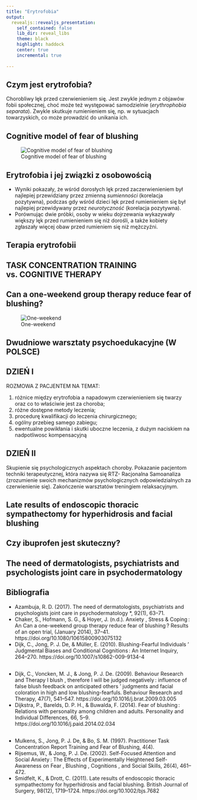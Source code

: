 ```yaml
---
title: "Erytrofobia"
output: 
  revealjs::revealjs_presentation:
    self_contained: false
    lib_dir: reveal_libs
    theme: black
    highlight: haddock
    center: true
    incremental: true
    
---
```



## Czym jest erytrofobia?

Chorobliwy lęk przed czerwienieniem się. Jest zwykle jednym z objawów fobii społecznej, choć może też występować samodzielnie (_erythrophobia separata_). Zwykle skutkuje rumienieniem się, np. w sytuacjach towarzyskich, co może prowadzić do unikania ich.

## Cognitive model of fear of blushing 

![Cognitive model of fear of blushing ](CMOFOB.png)


## Erytrofobia i jej związki z osobowością 

* Wyniki pokazały, że wśród dorosłych lęk  przed zaczerwienieniem był najlepiej przewidziany przez zmienną *sumienności* (korelacja pozytywna), podczas gdy wśród dzieci lęk przed rumienieniem się był najlepiej przewidywany przez *neurotyczność* (korelacja pozytywna). 
* Porównując dwie próbki, osoby w wieku dojrzewania wykazywały większy lęk przed rumienieniem się niż dorośli, a także kobiety zgłaszały więcej obaw przed rumieniem się niż mężczyźni.

## Terapia erytrofobii

## TASK CONCENTRATION TRAINING vs. COGNITIVE THERAPY

## Can a one-weekend group therapy reduce fear of blushing?

![One-weekend](one_weekend.png)

## Dwudniowe warsztaty psychoedukacyjne (W POLSCE)

## DZIEŃ I

ROZMOWA Z PACJENTEM NA TEMAT:

1. różnice między erytrofobia a napadowym czerwienieniem się twarzy oraz co to właściwie jest za choroba;
2. różne dostępne metody leczenia;
3. procedurę kwalifikacji do leczenia chirurgicznego;
4. ogólny przebieg samego zabiegu;
5. ewentualne powikłania i skutki uboczne leczenia, z dużym naciskiem na nadpotliwosc kompensacyjną

## DZIEŃ II

Skupienie się psychologicznych aspektach choroby. Pokazanie pacjentom techniki terapeutycznej, która nazywa się RTZ- Racjonalna Samoanaliza (zrozumienie swoich mechanizmów psychologicznych odpowiedzialnych za czerwienienie się). Zakończenie warsztatów treningiem relaksacyjnym. 

## Late results of endoscopic thoracic sympathectomy for hyperhidrosis and facial blushing

## Czy ibuprofen jest skuteczny? 




## The need of dermatologists, psychiatrists and psychologists joint care in psychodermatology

## Bibliografia

* Azambuja, R. D. (2017). The need of dermatologists, psychiatrists and psychologists joint care in psychodermatology *, 92(1), 63–71.
* Chaker, S., Hofmann, S. G., & Hoyer, J. (n.d.). Anxiety , Stress & Coping : An Can a one-weekend group therapy reduce fear of blushing ? Results of an open trial, (January 2014), 37–41. https://doi.org/10.1080/10615800903075132
* Dijk, C., Jong, P. J. De, & Müller, E. (2010). Blushing-Fearful Individuals ’ Judgmental Biases and Conditional Cognitions : An Internet Inquiry, 264–270. https://doi.org/10.1007/s10862-009-9134-4


##

* Dijk, C., Voncken, M. J., & Jong, P. J. De. (2009). Behaviour Research and Therapy I blush , therefore I will be judged negatively : influence of false blush feedback on anticipated others ’ judgments and facial coloration in high and low blushing-fearfuls. Behaviour Research and Therapy, 47(7), 541–547. https://doi.org/10.1016/j.brat.2009.03.005
* Dijkstra, P., Barelds, D. P. H., & Buwalda, F. (2014). Fear of blushing : Relations with personality among children and adults. Personality and Individual Differences, 66, 5–9. https://doi.org/10.1016/j.paid.2014.02.034

## 

* Mulkens, S., Jong, P. J. De, & Bo, S. M. (1997). Practitioner Task Concentration Report Training and Fear of Blushing, 4(4).
* Rijsemus, W., & Jong, P. J. De. (2002). Self-Focused Attention and Social Anxiety : The Effects of Experimentally Heightened Self-Awareness on Fear , Blushing , Cognitions , and Social Skills, 26(4), 461–472.
* Smidfelt, K., & Drott, C. (2011). Late results of endoscopic thoracic sympathectomy for hyperhidrosis and facial blushing. British Journal of Surgery, 98(12), 1719–1724. https://doi.org/10.1002/bjs.7682